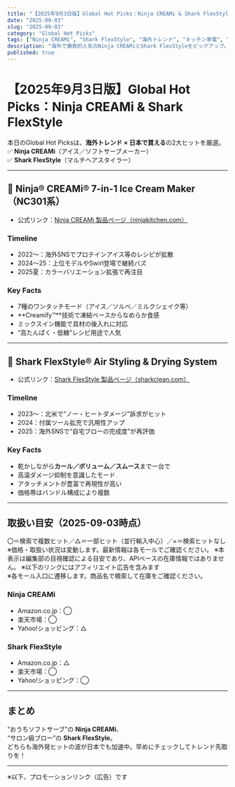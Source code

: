 ```yaml
---
title: "【2025年9月3日版】Global Hot Picks：Ninja CREAMi & Shark FlexStyle"
date: "2025-09-03"
slug: "2025-09-03"
category: "Global Hot Picks"
tags: ["Ninja CREAMi", "Shark FlexStyle", "海外トレンド", "キッチン家電", "ヘアスタイラー"]
description: "海外で爆発的人気のNinja CREAMiとShark FlexStyleをピックアップ。日本での購入導線・在庫状況もあわせてチェック。"
published: true
---
```

# 【2025年9月3日版】Global Hot Picks：Ninja CREAMi & Shark FlexStyle

本日のGlobal Hot Picksは、**海外トレンド × 日本で買える**の2大ヒットを厳選。  
✅ **Ninja CREAMi**（アイス／ソフトサーブメーカー）  
✅ **Shark FlexStyle**（マルチヘアスタイラー）

---

## 🍨 Ninja® CREAMi® 7-in-1 Ice Cream Maker（NC301系）

- 公式リンク：[Ninja CREAMi 製品ページ（ninjakitchen.com）](https://www.ninjakitchen.com/products/ninja-creami-7-in-1-ice-cream-maker-zidNC301)
  
### Timeline
- 2022〜：海外SNSでプロテインアイス等のレシピが拡散  
- 2024〜25：上位モデルやSwirl登場で継続バズ  
- 2025夏：カラーバリエーション拡張で再注目

### Key Facts
- 7種のワンタッチモード（アイス／ソルベ／ミルクシェイク等）  
- **Creamify™**技術で凍結ベースからなめらか食感  
- ミックスイン機能で具材の後入れに対応  
- “高たんぱく・低糖”レシピ用途で人気

---

## 💨 Shark FlexStyle® Air Styling & Drying System

- 公式リンク：[Shark FlexStyle 製品ページ（sharkclean.com）](https://www.sharkclean.com/page/hair-stylers)
  
### Timeline
- 2023〜：北米で“ノー・ヒートダメージ”訴求がヒット  
- 2024：付属ツール拡充で汎用性アップ  
- 2025：海外SNSで“自宅ブローの完成度”が再評価

### Key Facts
- 乾かしながら**カール／ボリューム／スムース**まで一台で  
- 高温ダメージ抑制を意識したモード  
- アタッチメントが豊富で再現性が高い  
- 価格帯はバンドル構成により複数

---

## 取扱い目安（2025-09-03時点）

〇＝検索で複数ヒット／△＝一部ヒット（並行輸入中心）／×＝検索ヒットなし  
※価格・取扱い状況は変動します。最新情報は各モールでご確認ください。
※本表示は編集部の目視確認による目安であり、APIベースの在庫情報ではありません。
※以下のリンクにはアフィリエイト広告を含みます  
※各モール入口に遷移します。商品名で検索して在庫をご確認ください。

### Ninja CREAMi
- Amazon.co.jp：◯  
- 楽天市場：◯  
- Yahoo!ショッピング：△  
<AffStoreLinks amazon="true" rakuten="true" yahoo="true" keyword="Ninja CREAMi" />

### Shark FlexStyle
- Amazon.co.jp：△  
- 楽天市場：◯  
- Yahoo!ショッピング：◯  
<AffStoreLinks amazon="true" rakuten="true" yahoo="true" keyword="Shark FlexStyle" />

---

## まとめ
“おうちソフトサーブ”の **Ninja CREAMi**、  
“サロン級ブロー”の **Shark FlexStyle**。  
どちらも海外発ヒットの波が日本でも加速中。早めにチェックしてトレンド先取りを！

---

※以下、プロモーションリンク（広告）です
